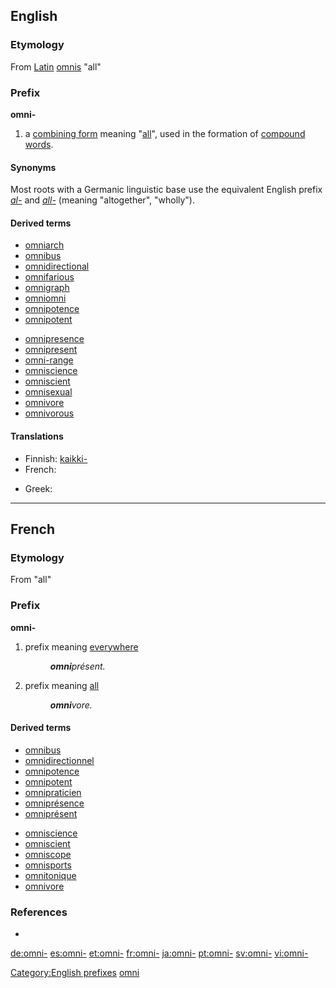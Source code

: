 ==English==

===Etymology===
From [[Latin]] [[omnis]] "all"

===Prefix===
'''omni-'''

# a [[combining form]] meaning "[[all]]", used in the formation of [[compound word]]s.

====Synonyms====
Most roots with a Germanic linguistic base use the equivalent English prefix ''[[al-]]'' and ''[[all-]]'' (meaning "altogether", "wholly").

====Derived terms====
{{top2}}
* [[omniarch]]
* [[omnibus]]
* [[omnidirectional]]
* [[omnifarious]]
* [[omnigraph]]
* [[omniomni]]
* [[omnipotence]]
* [[omnipotent]]
{{mid2}}
* [[omnipresence]]
* [[omnipresent]]
* [[omni-range]]
* [[omniscience]]
* [[omniscient]]
* [[omnisexual]]
* [[omnivore]]
* [[omnivorous]]
{{bottom}}

====Translations====
{{trans-top|all}}
* Finnish: [[kaikki-]]
* French: {{t+|fr|omni-}}
{{trans-mid}}
* Greek: {{t|el|παν-|tr=pan-|sc=Grek}}
{{trans-bottom}}

[[Category:English prefixes]]

----

==French==

===Etymology===
From {{etyl|la|fr}} {{term|omni-|lang=la}} "all"

===Prefix===
'''omni-'''

# prefix meaning [[everywhere]]
#: '''''omni'''présent.''
# prefix meaning [[all]]
#: '''''omni'''vore.''

====Derived terms====
{{top2}}
* [[omnibus]]
* [[omnidirectionnel]]
* [[omnipotence]]
* [[omnipotent]]
* [[omnipraticien]]
* [[omniprésence]]
* [[omniprésent]]
{{mid2}}
* [[omniscience]]
* [[omniscient]]
* [[omniscope]]
* [[omnisports]]
* [[omnitonique]]
* [[omnivore]]
{{bottom}}

===References===
* {{R:TLFi}}

[[Category:French prefixes|omni]]

[[de:omni-]]
[[es:omni-]]
[[et:omni-]]
[[fr:omni-]]
[[ja:omni-]]
[[pt:omni-]]
[[sv:omni-]]
[[vi:omni-]]